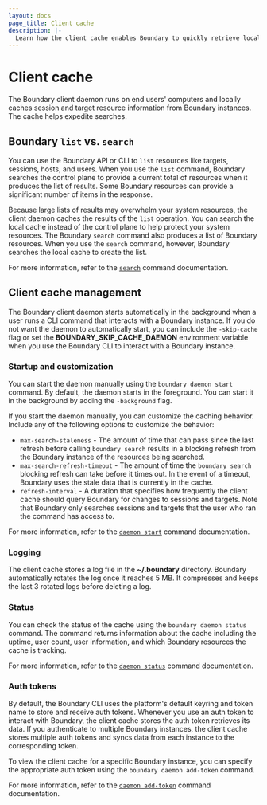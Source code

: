 ```yaml
---
layout: docs
page_title: Client cache
description: |-
  Learn how the client cache enables Boundary to quickly retrieve local information about session and target resources.
---
```


# Client cache

The Boundary client daemon runs on end users' computers and locally caches session and target resource information from Boundary instances.
The cache helps expedite searches.

## Boundary `list` vs. `search`

You can use the Boundary API or CLI to `list` resources like targets, sessions, hosts, and users.
When you use the `list` command, Boundary searches the control plane to provide a current total of resources when it produces the list of results.
Some Boundary resources can provide a significant number of items in the response.

Because large lists of results may overwhelm your system resources, the client daemon caches the results of the `list` operation.
You can search the local cache instead of the control plane to help protect your system resources.
The Boundary `search` command also produces a list of Boundary resources.
When you use the `search` command, however, Boundary searches the local cache to create the list.

For more information, refer to the [`search`](/boundary/docs/commands/search) command documentation.

## Client cache management

The Boundary client daemon starts automatically in the background when a user runs a CLI command that interacts with a Boundary instance.
If you do not want the daemon to automatically start, you can include the `-skip-cache` flag or set the **BOUNDARY_SKIP_CACHE_DAEMON** environment variable when you use the Boundary CLI to interact with a Boundary instance.

### Startup and customization

You can start the daemon manually using the `boundary daemon start` command.
By default, the daemon starts in the foreground.
You can start it in the background by adding the `-background` flag.

If you start the daemon manually, you can customize the caching behavior.
Include any of the following options to customize the behavior:

- `max-search-staleness` - The amount of time that can pass since the last refresh before calling `boundary search` results in a blocking refresh from the Boundary instance of the resources being searched.
- `max-search-refresh-timeout` - The amount of time the `boundary search` blocking refresh can take before it times out.
In the event of a timeout, Boundary uses the stale data that is currently in the cache.
- `refresh-interval` - A duration that specifies how frequently the client cache should query Boundary for changes to sessions and targets.
Note that Boundary only searches sessions and targets that the user who ran the command has access to.

For more information, refer to the [`daemon start`](/boundary/docs/commands/daemon/start) command documentation.

### Logging

The client cache stores a log file in the **~/.boundary** directory.
Boundary automatically rotates the log once it reaches 5 MB.
It compresses and keeps the last 3 rotated logs before deleting a log.

### Status

You can check the status of the cache using the `boundary daemon status` command.
The command returns information about the cache including the uptime, user count, user information, and which Boundary resources the cache is tracking.

For more information, refer to the [`daemon status`](/boundary/docs/commands/daemon/status) command documentation.


### Auth tokens

By default, the Boundary CLI uses the platform's default keyring and token name to store and receive auth tokens.
Whenever you use an auth token to interact with Boundary, the client cache stores the auth token retrieves its data.
If you authenticate to multiple Boundary instances, the client cache stores multiple auth tokens and syncs data from each instance to the corresponding token.

To view the client cache for a specific Boundary instance, you can specify the appropriate auth token using the `boundary daemon add-token` command.

For more information, refer to the [`daemon add-token`](/boundary/docs/commands/daemon/add-token) command documentation.